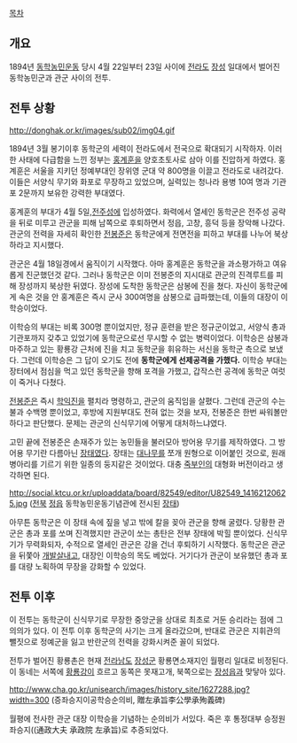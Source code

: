 [[목차]]

== 개요 == 
1894년 [[동학농민운동]] 당시 4월 22일부터 23일 사이에 [[전라도]] [[장성]] 일대에서 벌어진 동학농민군과 관군 사이의 전투.
== 전투 상황 ==
http://donghak.or.kr/images/sub02/img04.gif

1894년 3월 봉기이후 동학군의 세력이 전라도에서 전국으로 확대되기 시작하자. 이러한 사태에 다급함을 느낀 정부는 [[홍계훈]]을 양호초토사로 삼아 이를 진압하게 하였다. 홍계훈은 서울을 지키던 정예부대인 장위영 군대 약 800명을 이끌고 전라도로 내려갔다. 이들은 서양식 무기와 화포로 무장하고 있었으며, 실력있는 청나라 용병 10여 명과 기관포 2문까지 보유한 강력한 부대였다.

홍계훈의 부대가 4월 5일,[[전주]]성에 입성하였다. 화력에서 열세인 동학군은 전주성 공략을 뒤로 미루고 관군을 피해 남쪽으로 후퇴하면서 정읍, 고창, 흥덕 등을 장악해 나갔다. 관군의 전력을 자세히 확인한 [[전봉준]]은 동학군에게 전면전을 피하고 부대를 나누어 북상하라고 지시했다. 

관군은 4월 18일경에서 움직이기 시작했다. 아마 홍계훈은 동학군을 과소평가하고 여유롭게 진군했던것 같다. 그러나 동학군은 이미 전봉준의 지시대로 관군의 진격루트를 피해 장성까지 북상한 뒤였다. 장성에 도착한 동학군은 삼봉에 진을 쳤다. 자신이 동학군에게 속은 것을 안 홍계훈은 즉시 군사 300여명을 삼봉으로 급파했는데, 이들의 대장이 이학승이었다.

이학승의 부대는 비록 300명 뿐이었지만, 정규 훈련을 받은 정규군이었고, 서양식 총과 기관포까지 갖추고 있었기에 동학군으로선 무시할 수 없는 병력이었다. 이학승은 삼봉과 마주하고 있는 황룡강 근처에 진을 치고 동학군을 휘유하는 서신을 동학군 측으로 보냈다. 그런데 이학승은 그 답이 오기도 전에 '''동학군에게 선제공격을 가했다.''' 이학승 부대는 장터에서 점심을 먹고 있던 동학군을 향해 포격을 가했고, 갑작스런 공격에 동학군 여럿이 죽거나 다쳤다.

[[전봉준]]은 즉시 [[학익진]]을 펼치라 명령하고, 관군의 움직임을 살폈다. 그런데 관군의 수는 불과 수백명 뿐이었고, 후방에 지원부대도 전혀 없는 것을 보자, 전봉준은 한번 싸워볼만 하다고 판단했다. 문제는 관군의 신식무기에 어떻게 대처하느냐였다. 

고민 끝에 전봉준은 손재주가 있는 농민들을 불러모아 방어용 무기를 제작하였다. 그 방어용 무기란 다름아닌 [[장태]]였다. 장태는 [[대나무]]를 쪼개 원형으로 이어붙인 것으로, 원래 병아리를 기르기 위한 일종의 둥지같은 것이었다. 대충 [[죽부인]]의 대형화 버전이라고 생각하면 된다.

http://social.ktcu.or.kr/uploaddata/board/82549/editor/U82549_14162120625.jpg
([[전북]] [[정읍]] 동학농민운동기념관에 전시된 [[장태]])

아무튼 동학군은 이 장태 속에 짚을 넣고 밖에 칼을 꽂아 관군을 향해 굴렸다. 당황한 관군은 총과 포를 쏘며 진격했지만 관군이 쏘는 총탄은 전부 장태에 박힐 뿐이었다. 신식무기가 무력화되자, 수적으로 열세인 관군은 강을 건너 후퇴하기 시작했다. 동학군은 관군을 뒤쫓아 [[개발살]]내고, 대장인 이학승의 목도 베었다. 거기다가 관군이 보유했던 총과 포를 대량 노획하여 무장을 강화할 수 있었다.

== 전투 이후 ==
이 전투는 동학군이 신식무기로 무장한 중앙군을 상대로 최초로 거둔 승리라는 점에 그 의의가 있다. 이 전투 이후 동학군의 사기는 크게 올라갔으며, 반대로 관군은 지휘관의 뺄짓으로 정예군을 잃고 반란군의 전력을 강화시켜준 꼴이 되었다.

전투가 벌어진 황룡촌은 현재 [[전라남도]] [[장성군]] 황룡면소재지인 월평리 일대로 비정된다. 이 동네는 서쪽에 [[황룡강]]이 흐르고 동쪽은 못재고개, 북쪽으로는 [[장성]]읍과 맞닿아 있다. 

http://www.cha.go.kr/unisearch/images/history_site/1627288.jpg?width=300
(증좌승지이공학승순의비, 贈左承旨李公學承殉義碑)

월평에 전사한 관군 대장 이학승을 기념하는 순의비가 서있다. 죽은 후  통정대부 승정원 좌승지((通政大夫 承政院 左承旨)로 추증되었다.
